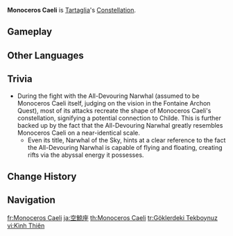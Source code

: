 {{Constellation Overview Infobox
|title     = Monoceros Caeli
|character = Tartaglia
|meaning   = Narwhal of the Sky
}}
'''Monoceros Caeli''' is [[Tartaglia]]'s [[Constellation]].

==Gameplay==
{{Constellation Table|Tartaglia}}

==Other Languages==
{{Other Languages
|en      = Monoceros Caeli
|en_lang = la
|en_tl   = Narwhal of the Sky
|zhs     = 鲸天座
|zhs_rm  = Jīng Tiān Zuò
|zht     = 鯨天座
|zht_rm  = Jīng Tiān Zuò
|zh_tl   = Whale Sky Constellation
|ja      = 空鯨座
|ja_rm   = Kuugei-za
|ja_tl   = Sky Whale Constellation
|ko      = 경천자리
|ko_rm   = Gyeongcheon-jari
|ko_tl   = Sky-Whale Constellation
|es      = Monoceros Caeli
|fr      = Monoceros Caeli
|ru      = Небесный Кит
|ru_tl   = Heavenly Whale
|th      = Monoceros Caeli
|vi      = Kình Thiên
|vi_tl   = 
|de      = Monoceros Caeli
|id      = Monoceros Caeli
|pt      = Monoceros Caeli
|tr      = Göklerdeki Tekboynuz
|tr_tl   = Unicorn in the Skies
|it      = Monoceros Caeli
}}

== Trivia ==

* During the fight with the All-Devouring Narwhal (assumed to be Monoceros Caeli itself, judging on the vision in the Fontaine Archon Quest), most of its attacks recreate the shape of Monoceros Caeli's constellation, signifying a potential connection to Childe. This is further backed up by the fact that the All-Devouring Narwhal greatly resembles Monoceros Caeli on a near-identical scale.
** Even its title, Narwhal of the Sky, hints at a clear reference to the fact the All-Devouring Narwhal is capable of flying and floating, creating rifts via the abyssal energy it possesses.

==Change History==
{{Change History|1.1}}

==Navigation==
{{Constellation Navbox}}

[[fr:Monoceros Caeli]]
[[ja:空鯨座]]
[[th:Monoceros Caeli]]
[[tr:Göklerdeki Tekboynuz]]
[[vi:Kình Thiên]]